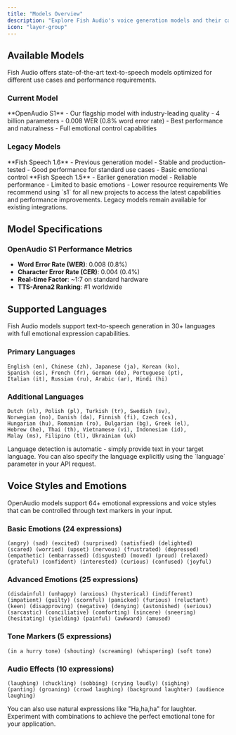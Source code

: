 ```yaml
---
title: "Models Overview"
description: "Explore Fish Audio's voice generation models and their capabilities"
icon: "layer-group"
---
```


## Available Models

Fish Audio offers state-of-the-art text-to-speech models optimized for different use cases and performance requirements.

### Current Model

<Card title="s1" icon="star">
  **OpenAudio S1** - Our flagship model with industry-leading quality
  - 4 billion parameters
  - 0.008 WER (0.8% word error rate)
  - Best performance and naturalness
  - Full emotional control capabilities
</Card>

### Legacy Models

<CardGroup cols={2}>
  <Card title="speech-1.6" icon="clock-rotate-left">
    **Fish Speech 1.6** - Previous generation model
    - Stable and production-tested
    - Good performance for standard use cases
    - Basic emotional control
  </Card>

  <Card title="speech-1.5" icon="clock-rotate-left">
    **Fish Speech 1.5** - Earlier generation model
    - Reliable performance
    - Limited to basic emotions
    - Lower resource requirements
  </Card>
</CardGroup>

<Note>
We recommend using `s1` for all new projects to access the latest capabilities and performance improvements. Legacy models remain available for existing integrations.
</Note>

## Model Specifications

### OpenAudio S1 Performance Metrics

- **Word Error Rate (WER)**: 0.008 (0.8%)
- **Character Error Rate (CER)**: 0.004 (0.4%)
- **Real-time Factor**: ~1:7 on standard hardware
- **TTS-Arena2 Ranking**: #1 worldwide

## Supported Languages

Fish Audio models support text-to-speech generation in 30+ languages with full emotional expression capabilities.

### Primary Languages
```
English (en), Chinese (zh), Japanese (ja), Korean (ko),
Spanish (es), French (fr), German (de), Portuguese (pt),
Italian (it), Russian (ru), Arabic (ar), Hindi (hi)
```

### Additional Languages
```
Dutch (nl), Polish (pl), Turkish (tr), Swedish (sv),
Norwegian (no), Danish (da), Finnish (fi), Czech (cs),
Hungarian (hu), Romanian (ro), Bulgarian (bg), Greek (el),
Hebrew (he), Thai (th), Vietnamese (vi), Indonesian (id),
Malay (ms), Filipino (tl), Ukrainian (uk)
```

<Info>
Language detection is automatic - simply provide text in your target language. You can also specify the language explicitly using the `language` parameter in your API request.
</Info>

## Voice Styles and Emotions

OpenAudio models support 64+ emotional expressions and voice styles that can be controlled through text markers in your input.

### Basic Emotions (24 expressions)
```
(angry) (sad) (excited) (surprised) (satisfied) (delighted)
(scared) (worried) (upset) (nervous) (frustrated) (depressed)
(empathetic) (embarrassed) (disgusted) (moved) (proud) (relaxed)
(grateful) (confident) (interested) (curious) (confused) (joyful)
```

### Advanced Emotions (25 expressions)
```
(disdainful) (unhappy) (anxious) (hysterical) (indifferent)
(impatient) (guilty) (scornful) (panicked) (furious) (reluctant)
(keen) (disapproving) (negative) (denying) (astonished) (serious)
(sarcastic) (conciliative) (comforting) (sincere) (sneering)
(hesitating) (yielding) (painful) (awkward) (amused)
```

### Tone Markers (5 expressions)
```
(in a hurry tone) (shouting) (screaming) (whispering) (soft tone)
```

### Audio Effects (10 expressions)
```
(laughing) (chuckling) (sobbing) (crying loudly) (sighing)
(panting) (groaning) (crowd laughing) (background laughter) (audience laughing)
```

<Tip>
You can also use natural expressions like "Ha,ha,ha" for laughter. Experiment with combinations to achieve the perfect emotional tone for your application.
</Tip>